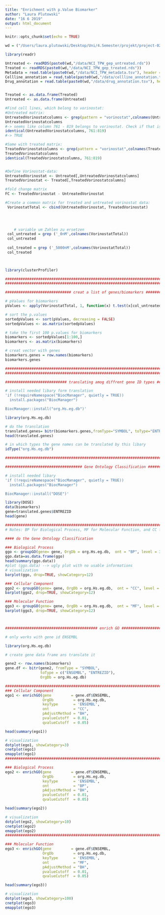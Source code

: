 ```yaml
---
title: "Enrichment with p.Value Biomarker"
author: "Laura Plutowski"
date: "16 6 2019"
output: html_document
---
```


```r
knitr::opts_chunk$set(echo = TRUE)
```

```r
wd = ("/Users/laura.plutowski/Desktop/Uni/4.Semester/projekt/project-02-group-05")
``` 

```r
library(readr)

Untreated <- readRDS(paste0(wd,"/data/NCI_TPW_gep_untreated.rds"))
Treated <- readRDS(paste0(wd,"/data/NCI_TPW_gep_treated.rds"))
Metadata = read.table(paste0(wd,"/data/NCI_TPW_metadata.tsv"), header = TRUE, sep ="\t", stringsAsFactors = TRUE)
Cellline_annotation = read.table(paste0(wd,"/data/cellline_annotation.tsv"), header = TRUE, sep ="\t", stringsAsFactors = TRUE)
Drug_annotation = read.table(paste0(wd,"/data/drug_annotation.tsv"), header = TRUE, sep ="\t", stringsAsFactors = TRUE)


Treated <- as.data.frame(Treated)
Untreated <- as.data.frame(Untreated)

```

```r
#Find cell lines, which belong to vorinostat:
#Untreated matrix:
UntreatedVorinostatcolumns <- grep(pattern = "vorinostat",colnames(Untreated))
UntreatedVorinostatcolumns
#-> seems like column 761 - 819 belongs to vorinostat. Check if that is true:
identical(UntreatedVorinostatcolumns, 761:819)
#-> TRUE

#Same with treated matrix:
TreatedVorinostatcolumns <- grep(pattern = "vorinostat",colnames(Treated))
TreatedVorinostatcolumns
identical(TreatedVorinostatcolumns, 761:819)


#Define Vorinostat-data: 
UntreatedVorinostat <- Untreated[,UntreatedVorinostatcolumns]
TreatedVorinostat <- Treated[,TreatedVorinostatcolumns]

#fold change matrix 
FC <- TreatedVorinostat - UntreatedVorinostat

#Create a common matrix for treated and untreated vorinostat data:
 VorinostatTotal <- cbind(UntreatedVorinostat, TreatedVorinostat)
  


  
    # variable um Zahlen zu ersetzen 
 col_untreated = grep ('_0nM',colnames(VorinostatTotal))
 col_untreated
 
 col_treated = grep ('_5000nM',colnames(VorinostatTotal))
 col_treated

 
```

```r

library(clusterProfiler)

###################################################################################################
###################################################################################################

############################## creat a list of genes/biomarkers ###################################

# pValues for biomarkers
pValues <- apply(VorinostatTotal, 1, function(x) t.test(x[col_untreated],x[col_treated],paired = TRUE, alternative = "two.sided")$p.value)

# sort the p.values 
sortedpValues <- sort(pValues, decreasing = FALSE)
sortedpValues <- as.matrix(sortedpValues)

# take the first 100 p.values for biomarkers 
biomarkers <- sortedpValues[1:100,]
biomarkers <- as.matrix(biomarkers)

# creat vector with genes 
biomarkers.genes = row.names(biomarkers)
biomarkers.genes

###################################################################################################
###################################################################################################

############################ translating amog diffrent gene ID types ##############################

# install needed libary form translation 
'if (!requireNamespace("BiocManager", quietly = TRUE))
  install.packages("BiocManager")

BiocManager::install("org.Hs.eg.db")'

library(org.Hs.eg.db)

# do the translation 
translated.genes= bitr(biomarkers.genes,fromType="SYMBOL", toType="ENTREZID",OrgDb = org.Hs.eg.db) 
head(translated.genes)

# in which types the gene names can be translated by this libary 
idType("org.Hs.eg.db")

###################################################################################################

################################### Gene Ontology Classification ##################################

# install needed libary 
'if (!requireNamespace("BiocManager", quietly = TRUE))
  install.packages("BiocManager")

BiocManager::install("DOSE")'

library(DOSE)
data(biomarkers)
gene=translated.genes$ENTREZID
head(gene)

###################################################################################################
# Notes: BP for Biological Process, MF for Molecular Function, and CC for Cellular Component

#### do the Gene Ontology Classification

### Biological Process
ggo <- groupGO(gene= gene, OrgDb = org.Hs.eg.db,  ont = "BP", level = 3, readable = FALSE)
ggo.data=as.data.frame(ggo)               
head(summary(ggo.data))
#plot (ggo.data) --> ugly plot with no usable informations 
# visualization 
barplot(ggo, drop=TRUE, showCategory=12)

### Cellular Component
ggo2 <- groupGO(gene= gene, OrgDb = org.Hs.eg.db,  ont = "CC", level = 3, readable = FALSE)
barplot(ggo2, drop=TRUE, showCategory=12)

### Molecular Function
ggo3 <- groupGO(gene= gene, OrgDb = org.Hs.eg.db,  ont = "MF", level = 3, readable = FALSE)
barplot(ggo3, drop=TRUE, showCategory=12)



########################################## enrich GO ########################################################

# only works with gene id ENSEMBL 

library(org.Hs.eg.db)

# create gene data frame ans translate it 

gene2 <- row.names(biomarkers)
gene.df <- bitr(gene2, fromType = "SYMBOL",
                toType = c("ENSEMBL", "ENTREZID"),
                OrgDb = org.Hs.eg.db)

##############################################################################################################
### Cellular Component
ego1 <- enrichGO(gene         = gene.df$ENSEMBL,
                 OrgDb         = org.Hs.eg.db,
                 keyType       = 'ENSEMBL',
                 ont           = "CC",
                 pAdjustMethod = "BH",
                 pvalueCutoff  = 0.01,
                 qvalueCutoff  = 0.05)

head(summary(ego1))

# visualization 
dotplot(ego1, showCategory=3)
cnetplot(ego1)
emapplot(ego1)
##############################################################################################################

### Biological Process
ego2 <- enrichGO(gene         = gene.df$ENSEMBL,
                 OrgDb         = org.Hs.eg.db,
                 keyType       = 'ENSEMBL',
                 ont           = "BP",
                 pAdjustMethod = "BH",
                 pvalueCutoff  = 0.01,
                 qvalueCutoff  = 0.05)

head(summary(ego2))

# visualization 
dotplot(ego2, showCategory=10)
cnetplot(ego2)
emapplot(ego2)
##############################################################################################################

### Molecular Function
ego3 <- enrichGO(gene         = gene.df$ENSEMBL,
                 OrgDb         = org.Hs.eg.db,
                 keyType       = 'ENSEMBL',
                 ont           = "MF",
                 pAdjustMethod = "BH",
                 pvalueCutoff  = 0.01,
                 qvalueCutoff  = 0.05)

head(summary(ego3))

# visualization 
dotplot(ego3, showCategory=100)
cnetplot(ego3)
emapplot(ego3)

```

